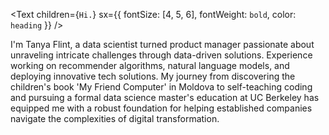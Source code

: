 <Text children={`Hi.`} sx={{ fontSize: [4, 5, 6], fontWeight: `bold`, color: `heading` }} />

I'm Tanya Flint, a data scientist turned product manager passionate about unraveling intricate challenges through data-driven solutions. Experience working on recommender algorithms, natural language models, and deploying innovative tech solutions. My journey from discovering the children's book 'My Friend Computer' in Moldova to self-teaching coding and pursuing a formal data science master's education at UC Berkeley has equipped me with a robust foundation for helping established companies navigate the complexities of digital transformation.
